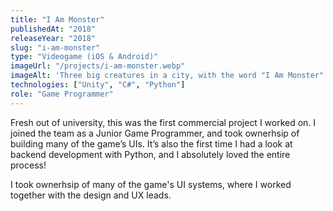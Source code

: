 ```yaml
---
title: "I Am Monster"
publishedAt: "2018"
releaseYear: "2018"
slug: "i-am-monster"
type: "Videogame (iOS & Android)"
imageUrl: "/projects/i-am-monster.webp"
imageAlt: 'Three big creatures in a city, with the word "I Am Monster"'
technologies: ["Unity", "C#", "Python"]
role: "Game Programmer"
---
```


Fresh out of university, this was the first commercial project I worked on. I
joined the team as a Junior Game Programmer, and took ownerhsip of building
many of the game’s UIs. It’s also the first time I had a look at backend
development with Python, and I absolutely loved the entire process!

I took ownerhsip of many of the game's UI systems, where I worked together with the design and UX leads.

<Flex>
  <Image
    src="/projects/i-am-monster/screenshot-1.webp"
    width="300"
    height="0"
  />
  <Image
    src="/projects/i-am-monster/screenshot-2.webp"
    width="300"
    height="0"
  />
  <Image
    src="/projects/i-am-monster/screenshot-3.webp"
    width="300"
    height="0"
  />
</Flex>
